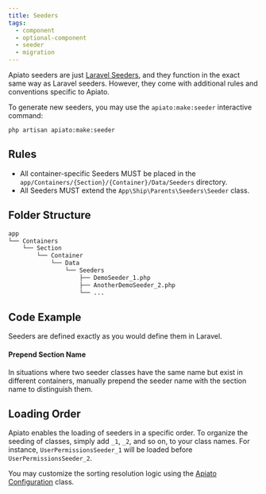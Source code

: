 ```yaml
---
title: Seeders
tags:
  - component
  - optional-component
  - seeder
  - migration
---
```


Apiato seeders are just [Laravel Seeders](https://laravel.com/docs/seeding),
and they function in the exact same way as Laravel seeders.
However, they come with additional rules and conventions specific to Apiato.

To generate new seeders, you may use the `apiato:make:seeder` interactive command:

```
php artisan apiato:make:seeder
```

## Rules

- All container-specific Seeders MUST be placed in the `app/Containers/{Section}/{Container}/Data/Seeders` directory.
- All Seeders MUST extend the `App\Ship\Parents\Seeders\Seeder` class.

## Folder Structure

```markdown
app
└── Containers
    └── Section
        └── Container
            └── Data
                └── Seeders
                    ├── DemoSeeder_1.php
                    ├── AnotherDemoSeeder_2.php
                    └── ...
```

## Code Example

Seeders are defined exactly as you would define them in Laravel.

#### Prepend Section Name

In situations where two seeder classes have the same name but exist in different containers,
manually prepend the seeder name with the section name to distinguish them.

## Loading Order

Apiato enables the loading of seeders in a specific order.
To organize the seeding of classes, simply add `_1`, `_2`, and so on, to your class names.
For instance, `UserPermissionsSeeder_1` will be loaded before `UserPermissionsSeeder_2`.

You may customize the sorting resolution logic
using the [Apiato Configuration](../../framework-features/advance-configuration.mdx#seeders) class.
